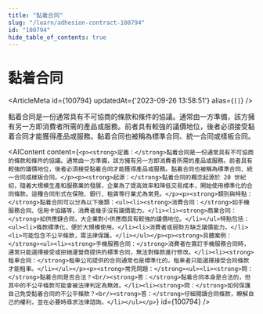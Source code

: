 ```yaml
---
title: "黏着合同"
slug: "/learn/adhesion-contract-100794"
id: "100794"
hide_table_of_contents: true
---
```



# 黏着合同

<ArticleMeta id={100794} updatedAt={'2023-09-26 13:58:51'} alias={`[]`} />
<div className='border-solid border-b border-t-0 my-4 border-[var(--ifm-color-gray-300)]' />

黏着合同是一份通常具有不可協商的條款和條件的協議。通常由一方準備，該方擁有另一方即消費者所需的產品或服務。前者具有較強的議價地位，後者必須接受黏着合同才能獲得產品或服務。黏着合同也被稱為標準合同、統一合同或樣板合同。

<AIContent content={`<p><strong>定義：</strong>黏着合同是一份通常具有不可協商的條款和條件的協議。通常由一方準備，該方擁有另一方即消費者所需的產品或服務。前者具有較強的議價地位，後者必須接受黏着合同才能獲得產品或服務。黏着合同也被稱為標準合同、統一合同或樣板合同。</p><p><strong>起源：</strong>黏着合同的概念起源於 20 世紀初，隨着大規模生產和服務業的發展，企業為了提高效率和降低交易成本，開始使用標準化的合同條款。這種合同形式在保險、銀行、租賃等行業尤為常見。</p><p><strong>類別與特點：</strong>黏着合同可以分為以下幾類：<ul><li><strong>消費合同：</strong>如手機服務合同、信用卡協議等，消費者幾乎沒有議價能力。</li><li><strong>商業合同：</strong>如供應鏈合同，大企業對小供應商具有較強的議價地位。</li></ul>特點包括：<ul><li>條款標準化，便於大規模使用。</li><li>消費者或弱勢方缺乏議價能力。</li><li>可能包含不公平條款，需法律保護。</li></ul></p><p><strong>具體案例：</strong><ul><li><strong>手機服務合同：</strong>消費者在簽訂手機服務合同時，通常只能選擇接受或拒絕運營商提供的標準合同，無法對條款進行修改。</li><li><strong>租車合同：</strong>租車公司提供的合同通常也是標準化的，租車者只能選擇接受合同條款才能租車。</li></ul></p><p><strong>常見問題：</strong><ul><li><strong>問：</strong>黏着合同是否合法？<br/><strong>答：</strong>黏着合同本身是合法的，但其中的不公平條款可能會被法律判定為無效。</li><li><strong>問：</strong>如何保護自己免受黏着合同的不公平條款？<br/><strong>答：</strong>仔細閲讀合同條款，瞭解自己的權利，並在必要時尋求法律諮詢。</li></ul></p>`} id={100794} />

